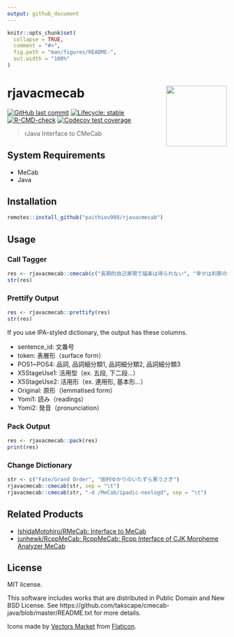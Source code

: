 ```yaml
---
output: github_document
---
```


<!-- README.md is generated from README.Rmd. Please edit that file -->

```r
knitr::opts_chunk$set(
  collapse = TRUE,
  comment = "#>",
  fig.path = "man/figures/README-",
  out.width = "100%"
)
```

# rjavacmecab <a href='https://paithiov909.github.io/rjavacmecab'><img src='https://rawcdn.githack.com/paithiov909/rjavacmecab/3075fa2aee8ec83c8f35a482cab1cf137de50d24/man/figures/logo.png' align="right" height="139" /></a>

<!-- badges: start -->
[![GitHub last commit](https://img.shields.io/github/last-commit/paithiov909/rjavacmecab)](#)
[![Lifecycle: stable](https://img.shields.io/badge/lifecycle-stable.svg)](https://lifecycle.r-lib.org/articles/stages.html#stable)
[![R-CMD-check](https://github.com/paithiov909/rjavacmecab/actions/workflows/R-CMD-check.yml/badge.svg)](https://github.com/paithiov909/rjavacmecab/actions/workflows/R-CMD-check.yml)
[![Codecov test coverage](https://codecov.io/gh/paithiov909/rjavacmecab/branch/main/graph/badge.svg)](https://codecov.io/gh/paithiov909/rjavacmecab?branch=main)
<!-- badges: end -->

> rJava Interface to CMeCab

## System Requirements

- MeCab
- Java

## Installation

``` r
remotes::install_github("paithiov909/rjavacmecab")
```

## Usage

### Call Tagger

```r
res <- rjavacmecab::cmecab(c("長期的自己実現で福楽は得られない", "幸せは刹那の中にあり"))
str(res)
```

### Prettify Output

```r
res <- rjavacmecab::prettify(res)
str(res)
```

If you use IPA-styled dictionary, the output has these columns.

- sentence_id: 文番号
- token: 表層形（surface form）
- POS1~POS4: 品詞, 品詞細分類1, 品詞細分類2, 品詞細分類3
- X5StageUse1: 活用型（ex. 五段, 下二段...）
- X5StageUse2: 活用形（ex. 連用形, 基本形...）
- Original: 原形（lemmatised form）
- Yomi1: 読み（readings）
- Yomi2: 発音（pronunciation）

### Pack Output

```r
res <- rjavacmecab::pack(res)
print(res)
```

### Change Dictionary

```r
str <- c("Fate/Grand Order", "田村ゆかりのいたずら黒うさぎ")
rjavacmecab::cmecab(str, sep = "\t")
rjavacmecab::cmecab(str, "-d /MeCab/ipadic-neologd", sep = "\t")
```

## Related Products

- [IshidaMotohiro/RMeCab: Interface to MeCab](https://github.com/IshidaMotohiro/RMeCab)
- [junhewk/RcppMeCab: RcppMeCab: Rcpp Interface of CJK Morpheme Analyzer MeCab](https://github.com/junhewk/RcppMeCab)

## License

MIT license.

This software includes works that are distributed in Public Domain and New BSD License.
See https://github.com/takscape/cmecab-java/blob/master/README.txt for more details. 

Icons made by [Vectors Market](https://www.flaticon.com/authors/vectors-market) from [Flaticon](https://www.flaticon.com/).
